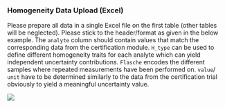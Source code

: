 ### Homogeneity Data Upload (Excel)

Please prepare all data in a single Excel file on the first table (other tables will be neglected). Please stick to the header/format as given in the below example. The `analyte` column should contain values that match the corresponding data from the certification module. `H_type` can be used to define different homogeneity traits for each analyte which can yield independent uncertainty contributions. `Flasche` encodes the different samples where repeated measurements have been performed on. `value`/ `unit` have to be determined similarly to the data from the certification trial obviously to yield a meaningful uncertainty value.

![](Import_hData_FixedFormat.png)